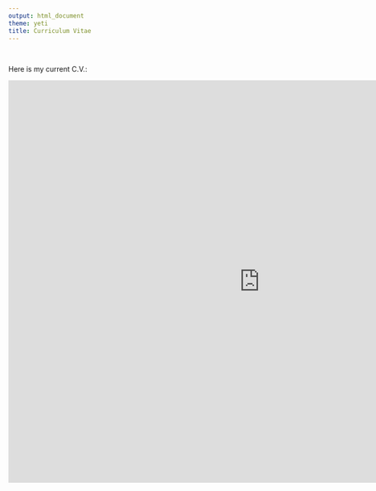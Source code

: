 ```yaml
---
output: html_document
theme: yeti
title: Curriculum Vitae
---
```


<br>

Here is my current C.V.:

<embed src="https://adampepi.github.io/docs/apepi_cv  2021-1-18.pdf " width="1000px" height="800px"  type="application/pdf" /> 

<!-- Global site tag (gtag.js) - Google Analytics -->
<script async src="https://www.googletagmanager.com/gtag/js?id=UA-187123577-1"></script>
<script>
  window.dataLayer = window.dataLayer || [];
  function gtag(){dataLayer.push(arguments);}
  gtag('js', new Date());

  gtag('config', 'UA-187123577-1');
</script>
